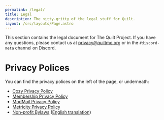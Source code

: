 ```yaml
---
permalink: /legal/
title: Legal
description: The nitty-gritty of the legal stuff for Quilt.
layout: /src/layouts/Page.astro
---
```


This section contains the legal document for The Quilt Project. If you have any questions,
please contact us at [privacy@quiltmc.org](mailto:privacy@quiltmc.org)
or in the `#discord-meta` channel on Discord.

# Privacy Polices

You can find the privacy polices on the left of the page, or underneath:
* [Cozy Privacy Policy](/en/legal/cozy-privacy-policy/)
* [Membership Privacy Policy](/en/legal/membership-privacy-policy/)
* [ModMail Privacy Policy](/en/legal/modmail-privacy-policy/)
* [Metricity Privacy Policy](/en/legal/metricity-privacy-policy/)
* [Non-profit Bylaws](/en/legal/bylaws/fr/) ([English translation](/en/legal/bylaws/en/))
